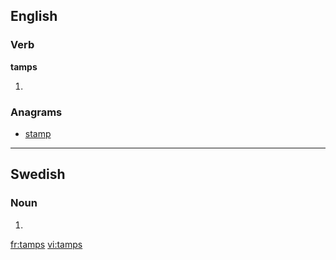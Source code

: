 ==English==

===Verb===
'''tamps'''

# {{third-person singular of|[[tamp]]}}

===Anagrams===
* [[stamp#English|stamp]]

----

==Swedish==

===Noun===
{{infl|sv|noun form}}

# {{sv-noun-form-indef-gen|tamp}}

[[fr:tamps]]
[[vi:tamps]]